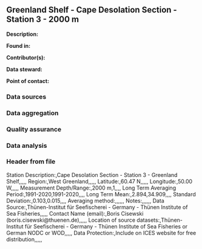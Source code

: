 ## Greenland Shelf - Cape Desolation Section - Station 3 - 2000 m

**Description:** 


**Found in:**

**Contributor(s):**

**Data steward:**

**Point of contact:**

### Data sources

### Data aggregation

### Quality assurance

### Data analysis

### Header from file

Station Description:,Cape Desolation Section - Station 3 - Greenland Shelf,,,,,
Region:,West Greenland,,,,,
Latitude:,60.47 N,,,,,
Longitude:,50.00 W,,,,,
Measurement Depth/Range:,2000 m,1,,,,
Long Term Averaging Period:,1991-2020,1991-2020,,,,
Long Term Mean:,2.894,34.909,,,,
Standard Deviation:,0.103,0.015,,,,
Averaging method:,,,,,,
Notes:,,,,,,
Data Source:,Thünen-Institut für Seefischerei - Germany - Thünen Institute of Sea Fisheries,,,,,
Contact Name (email):,Boris Cisewski (boris.cisewski@thuenen.de),,,,,
Location of source datasets:,Thünen-Institut für Seefischerei - Germany - Thünen Institute of Sea Fisheries or German NODC or WOD,,,,,
Data Protection:,Include on ICES website for free distribution,,,,,
